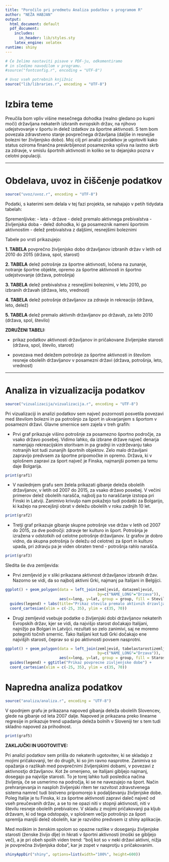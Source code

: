 ```yaml
---
title: "Poročilo pri predmetu Analiza podatkov s programom R"
author: "NEŽA HABJAN"
output:
  html_document: default
  pdf_document:
    includes:
      in_header: lib/styles.sty
    latex_engine: xelatex
runtime: shiny
---
```


```r
# Če želimo nastaviti pisave v PDF-ju, odkomentiramo
# in sledimo navodilom v programu.
#source("fontconfig.r", encoding = "UTF-8")

# Uvoz vseh potrebnih knjižnic
source("lib/libraries.r", encoding = "UTF-8")
```

# Izbira teme

Preučila bom vpliv višine mesečnega dohodka (realno gledano po kupni moči) državljana nekaterih izbranih evropskih držav, na njihovo udejstvovanje v športu in delež izdatkov za športne aktivnosti. S tem bom povezala zdravstveno stanje povprečnega državljana (daljše in resnejše bolezni ter življenjsko dobo). Moj cilj pri analizi podatkov je ugotoviti kako status oziroma finančna preskrbljenost posameznika vpliva na lastno skrb za zdravje, v smislu športnih aktivnosti in koliko se to dejanjsko pozna v celotni populaciji.

***


# Obdelava, uvoz in čiščenje podatkov

```r

source("uvoz/uvoz.r", encoding = "UTF-8")
```
Podatki, s katerimi sem delala v tej fazi projekta, se nahajajo v petih tidydata tabelah:

Spremenljivke:
-  leta
-  države
-  delež premalo aktivnega prebivalstva
-  življenjska doba
-  delež dohodka, ki ga posameznik nameni športnim aktivnostim
-  delež prebivalstva z daljšimi, resnejšimi boleznimi

Tabele po vrsti prikazujejo:

**1. TABELA**
povprečno življenjsko dobo državljanov izbranih držav v letih od 2010 do 2015
(država, spol, starost)

**2. TABELA**
delež potrošnje za športne aktivnosti, ločena na zunanje, notranje športne objekte, opremo za športne aktivnosti in športno udejstvovanje
(država, potrošnja)

**3. TABELA**
delež prebivalstva z resnejšimi boleznimi, v letu 2010, po izbranih državah
(država, leto, vrednost)

**4. TABELA**
delež potrošnje državljanov za zdravje in rekreacijo
(država, leto, delež)

**5. TABELA**
delež premalo aktivnih državljanov po državah, za leto 2010
(država, spol, število)


**ZDRUŽENI TABELI:**

- prikaz podatkov aktivnosti državljanov in pričakovane življenjske starosti
(država, spol, število, starost)

- povezava med deležem potrošnje za športne aktivnosti in številom resneje obolelih državljanov v posamezni državi
(država, potrošnja, leto, vrednost)

***

# Analiza in vizualizacija podatkov



```r

source("vizualizacija/vizualizacija.r", encoding = "UTF-8")
```
Pri vizualizaciji in analizi podatkov sem največ pozornosti posvetila povezavi med številom bolezni in pa potrošnjo za šport in ukvarjanjem s športom v posamezni državi. Glavne smernice sem zajela v treh grafih:

- Prvi graf prikazuje višino potrošnje za posamezno športno področje, za vsako državo posebej. Vidimo lahko, da izbrane države največ denarja namenjajo rekreacijskim storitvam in pa gradnji in vzdrževanju tako notranjih kot tudi zunanjih športnih objektov. Zelo malo državljani zapravijo predvsem za športne pripomočke in opremo. Država, ki v splošnem zapravi za šport največ je Finska, najmanjši pomen pa temu daje Bolgarija. 

```r
print(graf1)
```

- V naslednjem grafu sem želela prikazati gibanje deleža obolelih državljanov, v letih od 2007 do 2015, za vsako državo posebej. V večini primerov delež obolelih narašča, najbolj pa to naraščanje izstopa pri Finski in Latviji. Zanimivo krivuljo nam pokažejo tudi podatki za Bolgarijo, ki kažejo na precejšnji obrat v deležu obolelih v roku zadnjih 10 let.

```r
print(graf2)

```

- Tretji graf prikazuje gibanje skupne potrošnje vse držav v letih od 2007 do 2015, za dve področji: zdravje ter kulturo in šport. Potrošnja je izražena v odstotkih od celotne potrošnje državljanov. Iz grafov je dobro vidno, da skupna potrošnja (v deležu od celotne) za šport in kulturo upada, pri zdravju pa  je viden obraten trend - potrošnja rahlo narašča. 

```r
print(graf3)

```


Sledita še dva zemljevida: 

- Prvi zemljevid je v sliki prikazana aktivnost državljanov izbranih držav. Nazorno se vidi, da so najbolj aktivni Grki, najmanj pa Italijani in Belgijci.

```r
ggplot() + geom_polygon(data = left_join(zemljevid, datazemljevid, 
                                         by=c("NAME_LONG"="Drzava")), 
                        aes(x=long, y=lat, group = group, fill = Stevilo)) + 
  guides(legend) + labs(title="Prikaz stevila premalo aktivnih drzavljanov v (%)") + 
  coord_cartesian(xlim = c(-25, 35), ylim = c(35, 70))
```

- Drugi zemljevid vsebuje podatke o življenjski dobi državljanov nekaterih Evropskih držav, kjer se vidi, da najvišjo starost dočakajo Italijani, najnižjo pa Bolgari in Latvijci. rezultati so zelo zanimivi, saj ne moremo potegniti točnih smernic. Tako Italijani kot tudi Grki dočakajo ene najvišjih starosti, čeprav so si po aktivnosti povsem nasprotni.   


```r
ggplot() + geom_polygon(data = left_join(zemljevid, tabelastarostizemljevid, 
                                         by=c("NAME_LONG"="Drzava")), 
                        aes(x=long, y=lat, group = group, fill = Starost)) + 
  guides(legend) + ggtitle("Prikaz povprecne zivljenjske dobe") +
  coord_cartesian(xlim = c(-25, 35), ylim = c(35, 70))
```


# Napredna analiza podatkov

```r

source("analiza/analiza.r", encoding = "UTF-8")
```

V spodnjem grafu je prikazana napoved gibanja deleža obolelih Slovencev, glede na gibanje od leta 2007 dalje. Napoved je prikazana preko linearne regresije in prikazuje trend upadanja deleža bolnih v Sloveniji ter s tem tudi skladno napoved za prihodnost.

```r
print(graf5)

```

**ZAKLJUČKI IN UGOTOVITVE:**

Pri analizi podatkov sem prišla do nekaterih ugotovitev, ki se skladajo z mojimi pričakovanji, ter do drugih, ki so jim ravno nasprotne.
Zanimiva so opažanja o razlikah med povprečnimi življenjskimi dobami, v povezavi z aktivnostjo državljanov. Kot že omenjeno, se Italijani gibljejo najmanj, dosegajo pa najvišje starosti. To je torej lahko tudi posledica načina življenja, če se usmerimo na področja, ki se ne navezujejo na šport. Način prehranjevanja in nasploh življenjski ritem ter razvitost zdravstvenega sistema namreč tudi bistveno pripomorejo k podaljševanju življenjske dobe.
Poleg Italije je tu Finska, ki za športne aktivnosti zapravi daleč največ od vseh preučevanih držav, a se to ne opazi niti v stopnji aktivnosti, niti v številu resneje obolelih prebivalcev. 
V skladu z mojimi pričakovanji pa kljub državam, ki od tega odstopajo, v splošnem večjo potrošnjo za šport spremlja manjši delež obolelih, kar je razvidno predvsem iz shiny aplikacije.

Med moškim in ženskim spolom so opazne razlike v doseganju življenjske starosti (ženske živijo dlje) in hkrati v športni aktivnosti (moški se gibljejo več), a je pri obeh spolih viden trend: "bolj kot so v neki državi aktivni, nižja je povprečna življenjska doba", kar je zopet v nasprotju s pričakovanim. 

```r

shinyAppDir("shiny", options=list(width="100%", height=600))
```
 
 









